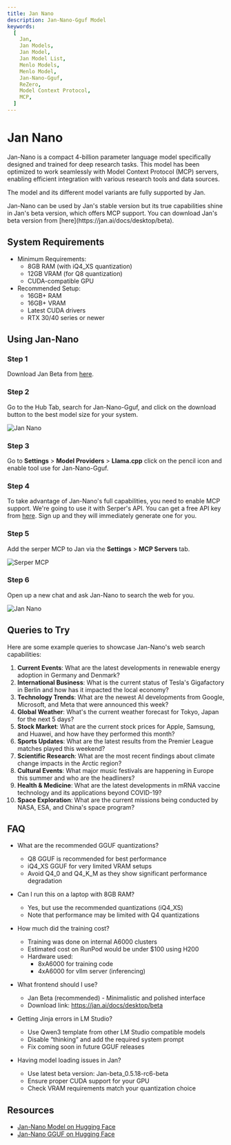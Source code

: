 ```yaml
---
title: Jan Nano
description: Jan-Nano-Gguf Model
keywords:
  [
    Jan,
    Jan Models,
    Jan Model,
    Jan Model List,
    Menlo Models,
    Menlo Model,
    Jan-Nano-Gguf,
    ReZero,
    Model Context Protocol,
    MCP,
  ]
---
```



# Jan Nano

Jan-Nano is a compact 4-billion parameter language model specifically designed and trained for deep 
research tasks. This model has been optimized to work seamlessly with Model Context Protocol (MCP) servers, 
enabling efficient integration with various research tools and data sources.

The model and its different model variants are fully supported by Jan.

<Callout type="info">
  Jan-Nano can be used by Jan's stable version but its true capabilities shine in Jan's beta version, which 
  offers MCP support. You can download Jan's beta version from [here](https://jan.ai/docs/desktop/beta).
</Callout>


## System Requirements

- Minimum Requirements:
  - 8GB RAM (with iQ4_XS quantization)
  - 12GB VRAM (for Q8 quantization)
  - CUDA-compatible GPU
- Recommended Setup:
  - 16GB+ RAM
  - 16GB+ VRAM
  - Latest CUDA drivers
  - RTX 30/40 series or newer


## Using Jan-Nano

### Step 1
Download Jan Beta from [here](https://jan.ai/docs/desktop/beta).

### Step 2
Go to the Hub Tab, search for Jan-Nano-Gguf, and click on the download button to the best model size for your system.

![Jan Nano](../_assets/jan-nano1.png)

### Step 3
Go to **Settings** > **Model Providers** > **Llama.cpp** click on the pencil icon and enable tool use for Jan-Nano-Gguf.

### Step 4
To take advantage of Jan-Nano's full capabilities, you need to enable MCP support. We're going to use it with Serper's 
API. You can get a free API key from [here](https://serper.dev/). Sign up and they will immediately generate one for you.

### Step 5
Add the serper MCP to Jan via the **Settings** > **MCP Servers** tab.

![Serper MCP](../_assets/serper-mcp.png)

### Step 6
Open up a new chat and ask Jan-Nano to search the web for you.

![Jan Nano](../_assets/jan-nano-demo.gif)

## Queries to Try

Here are some example queries to showcase Jan-Nano's web search capabilities:

1. **Current Events**: What are the latest developments in renewable energy adoption in Germany and Denmark?
2. **International Business**: What is the current status of Tesla's Gigafactory in Berlin and how has it impacted the local economy?
3. **Technology Trends**: What are the newest AI developments from Google, Microsoft, and Meta that were announced this week?
4. **Global Weather**: What's the current weather forecast for Tokyo, Japan for the next 5 days?
5. **Stock Market**: What are the current stock prices for Apple, Samsung, and Huawei, and how have they performed this month?
6. **Sports Updates**: What are the latest results from the Premier League matches played this weekend?
7. **Scientific Research**: What are the most recent findings about climate change impacts in the Arctic region?
8. **Cultural Events**: What major music festivals are happening in Europe this summer and who are the headliners?
9. **Health & Medicine**: What are the latest developments in mRNA vaccine technology and its applications beyond COVID-19?
10. **Space Exploration**: What are the current missions being conducted by NASA, ESA, and China's space program?


## FAQ

- What are the recommended GGUF quantizations?
  - Q8 GGUF is recommended for best performance
  - iQ4_XS GGUF for very limited VRAM setups
  - Avoid Q4_0 and Q4_K_M as they show significant performance degradation

- Can I run this on a laptop with 8GB RAM?
  - Yes, but use the recommended quantizations (iQ4_XS)
  - Note that performance may be limited with Q4 quantizations

- How much did the training cost?
  - Training was done on internal A6000 clusters
  - Estimated cost on RunPod would be under $100 using H200
  - Hardware used:
    - 8xA6000 for training code
    - 4xA6000 for vllm server (inferencing)

- What frontend should I use?
  - Jan Beta (recommended) - Minimalistic and polished interface
  - Download link: https://jan.ai/docs/desktop/beta

- Getting Jinja errors in LM Studio?
  - Use Qwen3 template from other LM Studio compatible models
  - Disable “thinking” and add the required system prompt
  - Fix coming soon in future GGUF releases
- Having model loading issues in Jan?
  - Use latest beta version: Jan-beta_0.5.18-rc6-beta
  - Ensure proper CUDA support for your GPU
  - Check VRAM requirements match your quantization choice

## Resources

- [Jan-Nano Model on Hugging Face](https://huggingface.co/Menlo/Jan-nano)
- [Jan-Nano GGUF on Hugging Face](https://huggingface.co/Menlo/Jan-nano-gguf)
